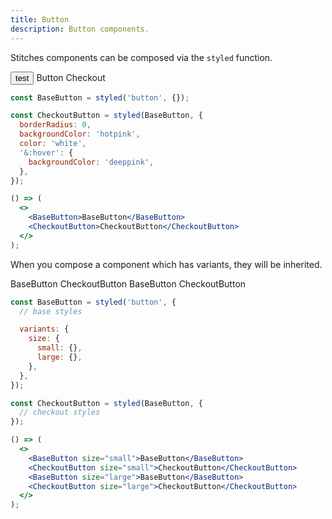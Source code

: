 ```yaml
---
title: Button
description: Button components.
---
```


Stitches components can be composed via the `styled` function.

<Preview>
  <Button>test</Button>
  <DemoButton css={{ mr: '$4' }}>Button</DemoButton>
  <DemoButton
    css={{
      borderRadius: 0,
      backgroundColor: '$pink800',
      color: 'white',
      '&:hover': {
        backgroundColor: '$pink900',
      },
    }}
  >
    Checkout
  </DemoButton>
</Preview>

```jsx
const BaseButton = styled('button', {});

const CheckoutButton = styled(BaseButton, {
  borderRadius: 0,
  backgroundColor: 'hotpink',
  color: 'white',
  '&:hover': {
    backgroundColor: 'deeppink',
  },
});

() => (
  <>
    <BaseButton>BaseButton</BaseButton>
    <CheckoutButton>CheckoutButton</CheckoutButton>
  </>
);
```

When you compose a component which has variants, they will be inherited.

<Preview>
  <div style={{ display: 'flex', gap: '20px', alignItems: 'center' }}>
    <DemoButton size="small">BaseButton</DemoButton>
    <DemoButton
      css={{
        borderRadius: 0,
        backgroundColor: '$pink800',
        color: 'white',
        '&:hover': {
          backgroundColor: '$pink900',
        },
      }}
      size="small"
    >
      CheckoutButton
    </DemoButton>
    <DemoButton size="large">BaseButton</DemoButton>
    <DemoButton
      css={{
        borderRadius: 0,
        backgroundColor: '$pink800',
        color: 'white',
        '&:hover': {
          backgroundColor: '$pink900',
        },
      }}
      size="large"
    >
      CheckoutButton
    </DemoButton>
  </div>
</Preview>

```jsx line=4-9,12-14,16-23
const BaseButton = styled('button', {
  // base styles

  variants: {
    size: {
      small: {},
      large: {},
    },
  },
});

const CheckoutButton = styled(BaseButton, {
  // checkout styles
});

() => (
  <>
    <BaseButton size="small">BaseButton</BaseButton>
    <CheckoutButton size="small">CheckoutButton</CheckoutButton>
    <BaseButton size="large">BaseButton</BaseButton>
    <CheckoutButton size="large">CheckoutButton</CheckoutButton>
  </>
);
```
